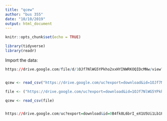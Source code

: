 ```yaml
---
title: "qcew"
author: "bus 355"
date: "10/10/2019"
output: html_document
---
```


```r
knitr::opts_chunk$set(echo = TRUE)

library(tidyverse)
library(readr)
```

Import the data:
```r
https://drive.google.com/file/d/1OJf7NlWG5YPkho2xxHYINWRKOQIDcMNw/view?usp=sharing


qcew <- read_csv("https://drive.google.com/uc?export=download&id=1OJf7NlWG5YPkho2xxHYINWRKOQIDcMNw")

file <- ("https://drive.google.com/uc?export=download&id=1OJf7NlWG5YPkho2xxHYINWRKOQIDcMNw")

qcew <- read_csv(file)


https://drive.google.com/uc?export=download&id=0B4fk8L6brI_eX1U5Ui1Lb1FpVG8
```

